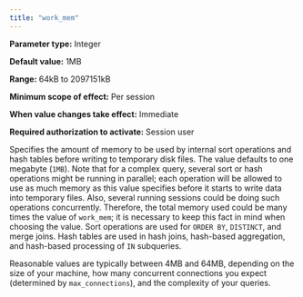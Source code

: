 ```yaml
---
title: "work_mem"
---
```


<div id="work_mem" class="registered_link"></div>

**Parameter type:** Integer

**Default value:** 1MB

**Range:** 64kB to 2097151kB

**Minimum scope of effect:** Per session

**When value changes take effect:** Immediate

**Required authorization to activate:** Session user

Specifies the amount of memory to be used by internal sort operations and hash tables before writing to temporary disk files. The value defaults to one megabyte (`1MB`). Note that for a complex query, several sort or hash operations might be running in parallel; each operation will be allowed to use as much memory as this value specifies before it starts to write data into temporary files. Also, several running sessions could be doing such operations concurrently. Therefore, the total memory used could be many times the value of `work_mem`; it is necessary to keep this fact in mind when choosing the value. Sort operations are used for `ORDER BY`, `DISTINCT`, and merge joins. Hash tables are used in hash joins, hash-based aggregation, and hash-based processing of `IN` subqueries.

Reasonable values are typically between 4MB and 64MB, depending on the size of your machine, how many concurrent connections you expect (determined by `max_connections`), and the complexity of your queries.
